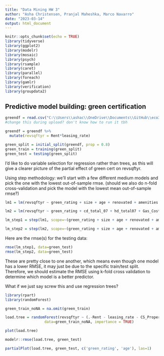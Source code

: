 ```yaml
---
title: "Data Mining HW 3"
author: "Asha Christensen, Pranjal Maheshka, Marco Navarro"
date: "2023-03-14"
output: html_document
---
```


```r
knitr::opts_chunk$set(echo = TRUE)
library(tidyverse)
library(ggplot2)
library(modelr)
library(mosaic)
library(psych)
library(rsample)  
library(caret)
library(parallel)
library(foreach)
library(gamlr)
library(verification)
library(groupdata2)
```

## Predictive model building: green certification

```r
greendf = read.csv("C:\\Users\\ashac\\OneDrive\\Documents\\GitHub\\eco395m-sp23-DataMining\\Homework-3\\greenbuildings.csv", as.is = T, fill = T, header = T)
#change this during upload? don't know how to run it tbh

greendf = greendf %>%
  mutate(revsqftyr = Rent*leasing_rate)

green_split = initial_split(greendf, prop = 0.8)
green_train = training(green_split)
green_test = testing(green_split)

```

I'd like to do variable selection for regression rather than trees, as this will give a clearer picture of the partial effect of green cert on revsqftyr.

Using step methodology: we'll start with a few different medium models and pick the one with the lowest out-of-sample rmse. (should we also do n-fold cross-validation and pick the model with the lowest mean out-of-sample rmse?)

``` r

lm1 = lm(revsqftyr ~ green_rating + size + age + renovated + amenities + City_Market_Rent, data=green_train)

lm2 = lm(revsqftyr ~ green_rating + cd_total_07 + hd_total07 + Gas_Costs + Electricity_Costs, data=green_train)

```


``` r
lm_step1 = step(lm1, scope=~(green_rating + size + age + renovated + amenities + City_Market_Rent + cd_total_07 + hd_total07 + total_dd_07 + Gas_Costs + Electricity_Costs + class_a + class_b)^2)

```

```r
lm_step2 = step(lm2, scope=~(green_rating + size + age + renovated + amenities + City_Market_Rent + cd_total_07 + hd_total07 + Gas_Costs + Electricity_Costs + class_a + class_b)^2)

```

Here are the rmse(s) for the testing data:
```r
rmse(lm_step1, data=green_test)
rmse(lm_step2, data=green_test)

```
These are pretty close to one another, which means even though one model has a lower RMSE, it may just be due to the specific train/test split. Therefore, we should estimate the RMSE using k-fold cross validation to determine which model is a better predictor.

What if we just say screw this and use regression trees?

```r
library(rpart)
library(randomForest)

green_train_noNA = na.omit(green_train)

load.tree = randomForest(revsqftyr ~ (.-Rent - leasing_rate - CS_PropertyID -LEED - Energystar) ,
                  data=green_train_noNA, importance = TRUE)

```

```r

plot(load.tree)

modelr::rmse(load.tree, green_test)

partialPlot(load.tree, green_test, c('green_rating', 'age'), las=1)
```



